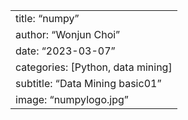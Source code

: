 ---
title: "numpy"
author: "Wonjun Choi"
date: "2023-03-07"
categories: [Python, data mining]
subtitle: "Data Mining basic01"
image: "numpylogo.jpg"
---